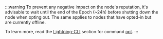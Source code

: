 :::warning
To prevent any negative impact on the node's reputation, it's advisable to wait until the end of the Epoch (~24h) before shutting down the node when opting out. The same applies to nodes that have opted-in but are currently offline.

To learn more, read the [Lightning-CLI](/docs/node/lightning-cli) section for command [opt](/docs/node/lightning-cli#opt).
:::
